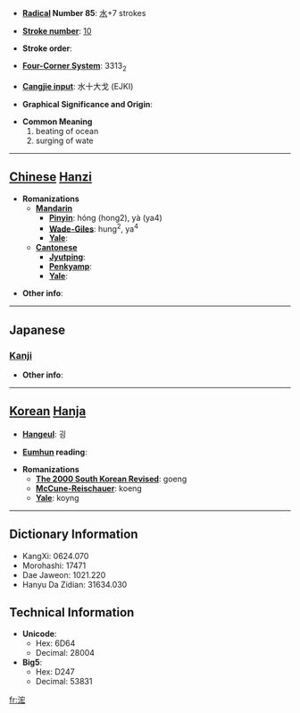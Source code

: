 * '''[[Wiktionary:Chinese radical index| Radical]] Number 85''': [[Wiktionary:Chinese radical index 水|水]]+7 strokes

* '''[[Wiktionary:Chinese total strokes index|Stroke number]]''': [[Wiktionary:Chinese total strokes index 10|10]]

* '''Stroke order''': 

* '''[[Wiktionary:Chinese four corner index|Four-Corner System]]''': 3313<sub>2</sub>

* '''[[Wiktionary:Chinese Cangjie index|Cangjie input]]''': 水十大戈 (EJKI)

* '''Graphical Significance and Origin''': 

* '''Common Meaning'''
*#beating of ocean
*# surging of wate


----

== [[Chinese]] [[Hanzi]] ==

* '''Romanizations'''
** '''[[Mandarin]]'''
*** '''[[Pinyin]]''': hóng (hong2), yà (ya4)
*** '''[[Wade-Giles]]''': hung<sup>2</sup>, ya<sup>4</sup>
*** '''[[Yale]]''': 
** '''[[Cantonese]]'''
*** '''[[Jyutping]]''':
*** '''[[Penkyamp]]''': 
*** '''[[Yale]]''': 

* '''Other info''': 

----

==Japanese==
===[[Kanji]]===
{{kanji|on readings=[[こう]] (kō), [[ぎょう]] (gyō)
|kun readings=[[ふかい]] (fukai)
}}

* '''Other info''':  

----

== [[Korean]] [[Hanja]] ==

* '''[[Hangeul]]''': 굉

* '''[[Eumhun]] reading''': 

* '''Romanizations'''
** '''[[The 2000 South Korean Revised Romanization|The 2000 South Korean Revised]]''': goeng
** '''[[McCune-Reischauer]]''': koeng
** '''[[Yale]]''': koyng

----

== Dictionary Information ==

* KangXi: 0624.070
* Morohashi: 17471
* Dae Jaweon: 1021.220
* Hanyu Da Zidian: 31634.030

== Technical Information ==

* '''Unicode''':
** Hex: 6D64
** Decimal: 28004
* '''Big5''':
** Hex: D247
** Decimal: 53831

[[fr:浤]]